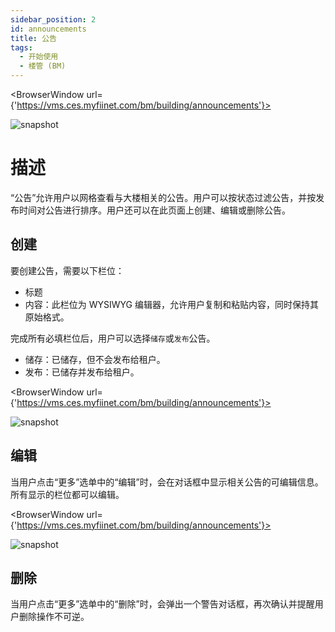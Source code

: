 ---
sidebar_position: 2
id: announcements
title: 公告
tags:
  - 开始使用
  - 楼管 (BM)
---


<BrowserWindow url={'https://vms.ces.myfiinet.com/bm/building/announcements'}>

![snapshot](/assets/bm/bm-announcements-zh-hant.png)

</BrowserWindow>

# 描述

“公告”允许用户以网格查看与大楼相关的公告。用户可以按状态过滤公告，并按发布时间对公告进行排序。用户还可以在此页面上创建、编辑或删除公告。

## 创建

要创建公告，需要以下栏位：

- 标题
- 内容：此栏位为 WYSIWYG 编辑器，允许用户复制和粘贴内容，同时保持其原始格式。

完成所有必填栏位后，用户可以选择`储存`或`发布`公告。

- 储存：已储存，但不会发布给租户。
- 发布：已储存并发布给租户。

<BrowserWindow url={'https://vms.ces.myfiinet.com/bm/building/announcements'}>

![snapshot](/assets/bm/bm-create-announcements-zh-hant.png)

</BrowserWindow>

## 编辑

当用户点击“更多”选单中的“编辑”时，会在对话框中显示相关公告的可编辑信息。所有显示的栏位都可以编辑。

<BrowserWindow url={'https://vms.ces.myfiinet.com/bm/building/announcements'}>

![snapshot](/assets/bm/bm-edit-announcements-zh-hant.png)

</BrowserWindow>

## 删除

当用户点击“更多”选单中的“删除”时，会弹出一个警告对话框，再次确认并提醒用户删除操作不可逆。
